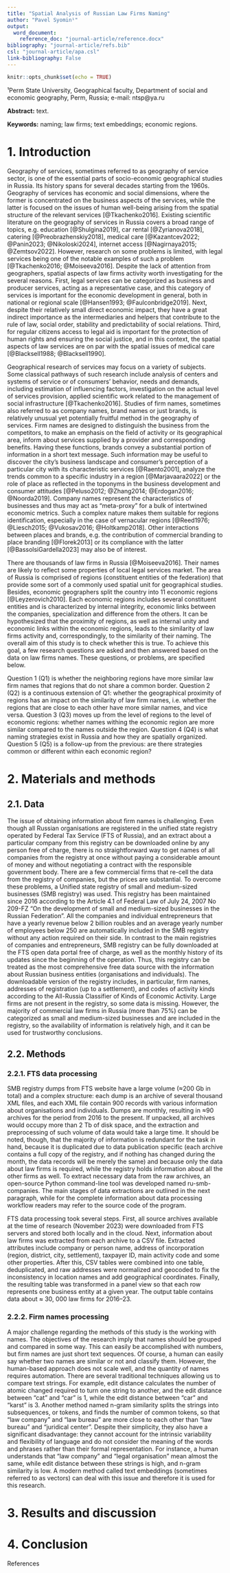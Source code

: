 ```yaml
---
title: "Spatial Analysis of Russian Law Firms Naming"
author: "Pavel Syomin¹"
output:
  word_document:
    reference_doc: "journal-article/reference.docx"
bibliography: "journal-article/refs.bib"
csl: "journal-article/apa.csl"
link-bibliography: False  
---
```


```r
knitr::opts_chunk$set(echo = TRUE)
```

<div custom-style="Affiliation">

¹Perm State University, Geographical faculty, Department of social and economic geography, Perm, Russia; e-mail: ntsp\@ya.ru

</div>

<div custom-style="Abstract">

**Abstract:** text.

</div>

<div custom-style="Keywords">

**Keywords:** naming; law firms; text embeddings; economic regions. 
</div>

# 1. Introduction

Geography of services, sometimes referred to as geography of service sector, is one of the essential parts of socio-economic geographical studies in Russia. Its history spans for several decades starting from the 1960s. Geography of services has economic and social dimensions, where the former is concentrated on the business aspects of the services, while the latter is focused on the issues of human well-being arising from the spatial structure of the relevant services [@Tkachenko2016]. Existing scientific literature on the geography of services in Russia covers a broad range of topics, e.g. education [@Shulgina2019], car rental [@Zyrianova2018], catering [@Preobrazhenskiy2018], medical care [@Kazantcev2022; @Panin2023; @Nikoloski2024], internet access [@Nagirnaya2015; @Zemtsov2022]. However, research on some problems is limited, with legal services being one of the notable examples of such a problem [@Tkachenko2016; @Moiseeva2016]. Despite the lack of attention from geographers, spatial aspects of law firms activity worth investigating for the several reasons. First, legal services can be categorized as business and producer services, acting as a representative case, and this category of services is important for the economic development in general, both in national or regional scale [@Hansen1993; @Faulconbridge2019]. Next, despite their relatively small direct economic impact, they have a great indirect importance as the intermediaries and helpers that contribute to the rule of law, social order, stability and predictability of social relations. Third, for regular citizens access to legal aid is important for the protection of human rights and ensuring the social justice, and in this context, the spatial aspects of law services are on par with the spatial issues of medical care [@Blacksell1988; @Blacksell1990].

Geographical research of services may focus on a variety of subjects. Some classical pathways of such research include analysis of centers and systems of service or of consumers' behavior, needs and demands, including estimation of influencing factors, investigation on the actual level of services provision, applied scientific work related to the management of social infrastructure [@Tkachenko2016]. Studies of firm names, sometimes also referred to as company names, brand names or just brands, is relatively unusual yet potentially fruitful method in the geography of services. Firm names are designed to distinguish the business from the competitors, to make an emphasis on the field of activity or its geographical area, inform about services supplied by a provider and corresponding benefits. Having these functions, brands convey a substantial portion of information in a short text message. Such information may be useful to discover the city's business landscape and consumer's perception of a particular city with its characteristic services [@Raento2001], analyze the trends common to a specific industry in a region [@Marjavaara2022] or the role of place as reflected in the toponyms in the business development and consumer attitudes [@Peluso2012; @Zhang2014; @Erdogan2016; @Noorda2019]. Company names represent the characteristics of businesses and thus may act as “meta-proxy” for a bulk of intertwined economic metrics. Such a complex nature makes them suitable for regions identification, especially in the case of vernacular regions [@Reed1976; @Liesch2015; @Vukosav2016; @Holtkamp2018]. Other interactions between places and brands, e.g. the contribution of commercial branding to place branding [@Florek2013] or its compliance with the latter [@BassolsiGardella2023] may also be of interest.

There are thousands of law firms in Russia [@Moiseeva2016]. Their names are likely to reflect some properties of local legal services market. The area of Russia is comprised of regions (constituent entities of the federation) that provide some sort of a commonly used spatial unit for geographical studies. Besides, economic geographers split the country into 11 economic regions [@Leyzerovich2010]. Each economic regions includes several constituent entities and is characterized by internal integrity, economic links between the companies, specialization and difference from the others. It can be hypothesized that the proximity of regions, as well as internal unity and economic links within the economic regions, leads to the similarity of law firms activity and, correspondingly, to the similarity of their naming. The overall aim of this study is to check whether this is true. To achieve this goal, a few research questions are asked and then answered based on the data on law firms names. These questions, or problems, are specified below.

Question 1 (Q1) is whether the neighboring regions have more similar law firm names that regions that do not share a common border. Question 2 (Q2) is a continuous extension of Q1: whether the geographical proximity of regions has an impact on the similarity of law firm names, i.e. whether the regions that are close to each other have more similar names, and vice versa. Question 3 (Q3) moves up from the level of regions to the level of economic regions: whether names withing the economic region are more similar compared to the names outside the region. Question 4 (Q4) is what naming strategies exist in Russia and how they are spatially organized. Question 5 (Q5) is a follow-up from the previous: are there strategies common or different within each economic region?

# 2. Materials and methods

## 2.1. Data

The issue of obtaining information about firm names is challenging. Even though all Russian organisations are registered in the unified state registry operated by Federal Tax Service (FTS of Russia), and an extract about a particular company from this registry can be downloaded online by any person free of charge, there is no straightforward way to get names of all companies from the registry at once without paying a considerable amount of money and without negotiating a contract with the responsible government body. There are a few commercial firms that re-cell the data from the registry of companies, but the prices are substantial. To overcome these problems, a Unified state registry of small and medium-sized businesses (SMB registry) was used. This registry has been maintained since 2016 according to the Article 4.1 of Federal Law of July 24, 2007 No 209-FZ “On the development of small and medium-sized businesses in the Russian Federation”. All the companies and individual entrepreneurs that have a yearly revenue below 2 billion roubles and an average yearly number of employees below 250 are automatically included in the SMB registry without any action required on their side. In contrast to the main registries of companies and entrepreneurs, SMB registry can be fully downloaded at the FTS open data portal free of charge, as well as the monthly history of its updates since the beginning of the operation. Thus, this registry can be treated as the most comprehensive free data source with the information about Russian business entities (organisations and individuals). The downloadable version of the registry includes, in particular, firm names, addresses of registration (up to a settlement), and codes of activity kinds according to the All-Russia Classifier of Kinds of Economic Activity. Large firms are not present in the registry, so some data is missing. However, the majority of commercial law firms in Russia (more than 75%) can be categorized as small and medium-sized businesses and are included in the registry, so the availability of information is relatively high, and it can be used for trustworthy conclusions.

## 2.2. Methods

### 2.2.1. FTS data processing

SMB registry dumps from FTS website have a large volume (≈200 Gb in total) and a complex structure: each dump is an archive of several thousand XML files, and each XML file contain 900 records with various information about organisations and individuals. Dumps are monthly, resulting in ≈90 archives for the period from 2016 to the present. If unpacked, all archives would occupy more than 2 Tb of disk space, and the extraction and preprocessing of such volume of data would take a large time. It should be noted, though, that the majority of information is redundant for the task in hand, because it is duplicated due to data publication specific (each archive contains a full copy of the registry, and if nothing has changed during the month, the data records will be merely the same) and because only the data about law firms is required, while the registry holds information about all the other firms as well. To extract necessary data from the raw archives, an open-source Python command-line tool was developed named ru-smb-companies. The main stages of data extractions are outlined in the next paragraph, while for the complete information about data processing workflow readers may refer to the source code of the program.

FTS data processing took several steps. First, all source archives available at the time of research (November 2023) were downloaded  from FTS servers and stored both locally and in the cloud. Next, information about law firms was extracted from each archive to a CSV file. Extracted attributes include company or person name, address of incorporation (region, district, city, settlement), taxpayer ID, main activity code and some other properties. After this, CSV tables were combined into one table, deduplicated, and raw addresses were normalized and geocoded to fix the inconsistency in location names and add geographical coordinates. Finally, the resulting table was transformed in a panel view so that each row represents one business entity at a given year. The output table contains data about ≈ 30, 000 law firms for 2016–23. 

### 2.2.2. Firm names processing

A major challenge regarding the methods of this study is the working with names. The objectives of the research imply that names should be grouped and compared in some way. This can easily be accomplished with numbers, but firm names are just short text sequences. Of course, a human can easily say whether two names are similar or not and classify them. However, the human-based approach does not scale well, and the quantity of names requires automation. There are several traditional techniques allowing us to compare text strings. For example, edit distance calculates the number of atomic changed required to turn one string to another, and the edit distance between “cat” and “car” is 1, while the edit distance between “car” and “karst” is 3. Another method named n-gram similarity splits the strings into subsequences, or tokens, and finds the number of common tokens, so that “law company” and “law bureau” are more close to each other than “law bureau” and “juridical center”. Despite their simplicity, they also have a significant disadvantage: they cannot account for the intrinsic variability and flexibility of language and do not consider the meaning of the words and phrases rather than their formal representation. For instance, a human understands that “law company” and “legal organisation” mean almost the same, while edit distance between these strings is high, and n-gram similarity is low. A modern method called text embeddings (sometimes referred to as vectors) can deal with this issue and therefore it is used for this research.


# 3. Results and discussion

# 4. Conclusion

<div custom-style="References-title">References</div>

<div id="refs"></div>



